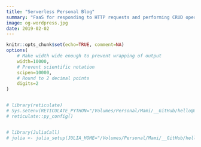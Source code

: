 ```yaml
---
title: "Serverless Personal Blog"
summary: "FaaS for responding to HTTP requests and performing CRUD operations."
image: og-wordpress.jpg
date: 2019-02-02
---
```


```r
knitr::opts_chunk$set(echo=TRUE, comment=NA)
options(
    # Make width wide enough to prevent wrapping of output
    width=10000,
    # Prevent scientific notation
    scipen=10000,
    # Round to 2 decimal points
    digits=2
)


# library(reticulate)
# Sys.setenv(RETICULATE_PYTHON="/Volumes/Personal/Mami/__GitHub/hello@michaelmallari.com/www.columbia.edu-mm5470/pythonenv/v3.11.4/bin/python")
# reticulate::py_config()


# library(JuliaCall)
# julia <- julia_setup(JULIA_HOME="/Volumes/Personal/Mami/__GitHub/hello@michaelmallari.com/www.columbia.edu-mm5470/juliaenv/v1.9.2/bin")
```





